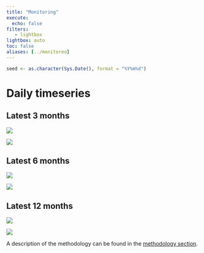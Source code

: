 ```yaml
---
title: "Monitoring"
execute:
  echo: false  
filters:
   - lightbox
lightbox: auto
toc: false
aliases: [../monitoreo]
---
```


```r
seed <- as.character(Sys.Date(), format = "%Y%m%d")
```

# Daily timeseries

::: panel-tabset

## Latest 3 months


![](/images/plots/latest3.png?`r seed`){group="timeseries" fig-alt="Timeseries of the SAM, S-SAM and A-SAM indices for the last 3 months for the 50 and 700 hPa level."}


![](/images/plots/latest3-vertical.png?`r seed`){group="cross-section" fig-alt="Vertical cross-section of the SAM, S-SAM and A-SAM indices for the last 3 months."}

## Latest 6 months

![](/images/plots/latest6.png?`r seed`){group="timeseries" fig-alt="Timeseries of the SAM, S-SAM and A-SAM indices for the last 6 months for the 50 and 700 hPa level."}


![](/images/plots/latest6-vertical.png?`r seed`){group="cross-section" fig-alt="Vertical cross-section of the SAM, S-SAM and A-SAM indices for the last 6 months."}



## Latest 12 months

![](/images/plots/latest12.png?`r seed`){group="timeseries" fig-alt="Timeseries of the SAM, S-SAM and A-SAM indices for the last 12 months for the 50 and 700 hPa level."}


![](/images/plots/latest12-vertical.png?`r seed`){group="cross-section" fig-alt="Vertical cross-section of the SAM, S-SAM and A-SAM indices for the last 12 months."}


:::

A description of the methodology can be found in the [methodology section](/methodology).

